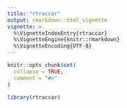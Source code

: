 ```yaml
---
title: "rtraccar"
output: rmarkdown::html_vignette
vignette: >
  %\VignetteIndexEntry{rtraccar}
  %\VignetteEngine{knitr::rmarkdown}
  %\VignetteEncoding{UTF-8}
---
```


```r
knitr::opts_chunk$set(
  collapse = TRUE,
  comment = "#>"
)
```

```r
library(rtraccar)
```
